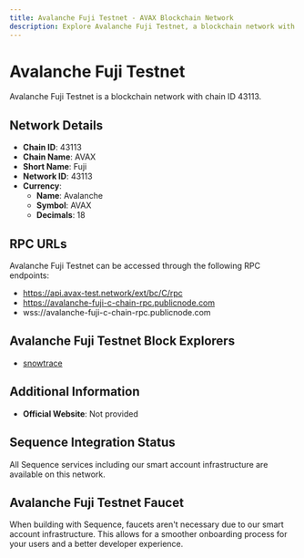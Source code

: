 ```yaml
--- 
title: Avalanche Fuji Testnet - AVAX Blockchain Network
description: Explore Avalanche Fuji Testnet, a blockchain network with chain ID 43113. Learn about its native currency, Avalanche, and how to interact with the network.
---
```


# Avalanche Fuji Testnet

Avalanche Fuji Testnet is a blockchain network with chain ID 43113.

## Network Details

- **Chain ID**: 43113
- **Chain Name**: AVAX
- **Short Name**: Fuji
- **Network ID**: 43113
- **Currency**: 
  - **Name**: Avalanche
  - **Symbol**: AVAX
  - **Decimals**: 18

## RPC URLs

Avalanche Fuji Testnet can be accessed through the following RPC endpoints:

- https://api.avax-test.network/ext/bc/C/rpc
- https://avalanche-fuji-c-chain-rpc.publicnode.com
- wss://avalanche-fuji-c-chain-rpc.publicnode.com

## Avalanche Fuji Testnet Block Explorers

- [snowtrace](https://testnet.snowtrace.io)

## Additional Information

- **Official Website**: Not provided

## Sequence Integration Status

All Sequence services including our smart account infrastructure are available on this network.

## Avalanche Fuji Testnet Faucet

When building with Sequence, faucets aren't necessary due to our smart account infrastructure. This allows for a smoother onboarding process for your users and a better developer experience.
